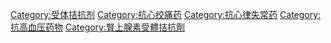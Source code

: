 {{Commonscat|Beta blockers}}

[[Category:受体拮抗剂|Category:受体拮抗剂]]
[[Category:抗心绞痛药|Category:抗心绞痛药]]
[[Category:抗心律失常药|Category:抗心律失常药]]
[[Category:抗高血压药物|Category:抗高血压药物]]
[[Category:腎上腺素受體拮抗劑|Category:腎上腺素受體拮抗劑]]